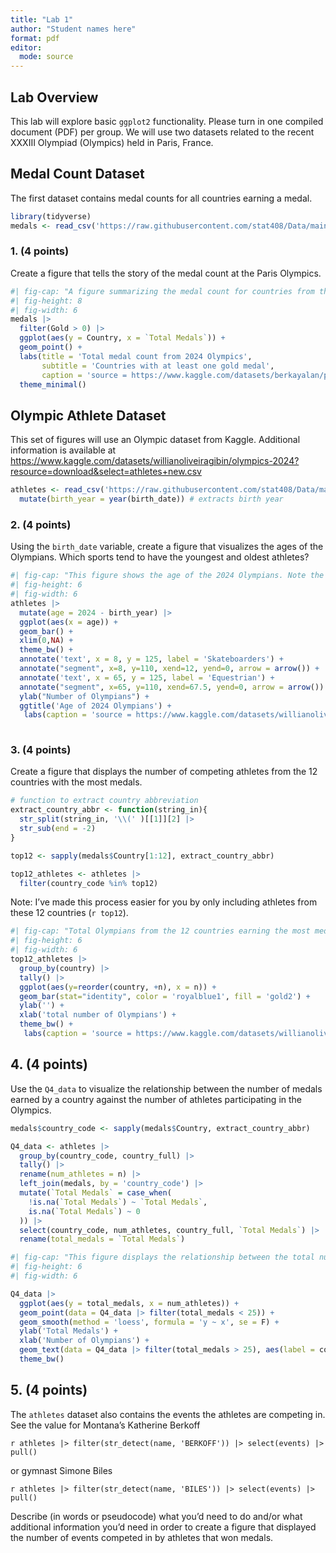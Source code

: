 ```yaml
---
title: "Lab 1"
author: "Student names here"
format: pdf
editor: 
  mode: source
---
```


## Lab Overview

This lab will explore basic `ggplot2` functionality. Please turn in one compiled document (PDF) per group. We will use two datasets related to the recent XXXIII Olympiad (Olympics) held in Paris, France.



## Medal Count Dataset

The first dataset contains medal counts for all countries earning a medal.

```r
library(tidyverse)
medals <- read_csv('https://raw.githubusercontent.com/stat408/Data/main/MedalCount.csv')

```

\newpage

### 1. (4 points)

Create a figure that tells the story of the medal count at the Paris Olympics.

```r
#| fig-cap: "A figure summarizing the medal count for countries from the 2024 Paris Olympics. Only countries with at least one gold medal are displayed."
#| fig-height: 8
#| fig-width: 6
medals |>
  filter(Gold > 0) |>
  ggplot(aes(y = Country, x = `Total Medals`)) +
  geom_point() + 
  labs(title = 'Total medal count from 2024 Olympics', 
       subtitle = 'Countries with at least one gold medal',
       caption = 'source = https://www.kaggle.com/datasets/berkayalan/paris-2024-olympics-medals') +
  theme_minimal()
```

\newpage

## Olympic Athlete Dataset

This set of figures will use an Olympic dataset from Kaggle. Additional information is available at <https://www.kaggle.com/datasets/willianoliveiragibin/olympics-2024?resource=download&select=athletes+new.csv>

```r
athletes <- read_csv('https://raw.githubusercontent.com/stat408/Data/main/athletes%20new.csv') %>%
  mutate(birth_year = year(birth_date)) # extracts birth year
```

### 2. (4 points)

Using the `birth_date` variable, create a figure that visualizes the ages of the Olympians. Which sports tend to have the youngest and oldest athletes?

```r
#| fig-cap: "This figure shows the age of the 2024 Olympians. Note the youngest athletes are skateboarders and the oldest athletes are equestrians - that riders not the horses."
#| fig-height: 6
#| fig-width: 6
athletes |>
  mutate(age = 2024 - birth_year) |>
  ggplot(aes(x = age)) +
  geom_bar() +
  xlim(0,NA) +
  theme_bw() +
  annotate('text', x = 8, y = 125, label = 'Skateboarders') +
  annotate("segment", x=8, y=110, xend=12, yend=0, arrow = arrow()) +
  annotate('text', x = 65, y = 125, label = 'Equestrian') +
  annotate("segment", x=65, y=110, xend=67.5, yend=0, arrow = arrow()) +
  ylab("Number of Olympians") +
  ggtitle('Age of 2024 Olympians') +
   labs(caption = 'source = https://www.kaggle.com/datasets/willianoliveiragibin/olympics-2024?resource') 
  

```


\newpage


### 3. (4 points)

Create a figure that displays the number of competing athletes from the 12 countries with the most medals. 

```r

# function to extract country abbreviation
extract_country_abbr <- function(string_in){
  str_split(string_in, '\\(' )[[1]][2] |>
  str_sub(end = -2)
}  

top12 <- sapply(medals$Country[1:12], extract_country_abbr)

top12_athletes <- athletes |>
  filter(country_code %in% top12)

```

Note: I've made this process easier for you by only including athletes from these 12 countries (`r top12`).


```r
#| fig-cap: "Total Olympians from the 12 countries earning the most medals at the 2024 Olympics."
#| fig-height: 6
#| fig-width: 6
top12_athletes |>
  group_by(country) |>
  tally() |>
  ggplot(aes(y=reorder(country, +n), x = n)) + 
  geom_bar(stat="identity", color = 'royalblue1', fill = 'gold2') +
  ylab('') +
  xlab('total number of Olympians') +
  theme_bw() +
   labs(caption = 'source = https://www.kaggle.com/datasets/willianoliveiragibin/olympics-2024?resource') 
```


## 4. (4 points)

Use the `Q4_data` to visualize the relationship between the number of medals earned by a country against the number of athletes participating in the Olympics.

```r
medals$country_code <- sapply(medals$Country, extract_country_abbr) 

Q4_data <- athletes |> 
  group_by(country_code, country_full) |>
  tally() |>
  rename(num_athletes = n) |>
  left_join(medals, by = 'country_code') |>
  mutate(`Total Medals` = case_when(
    !is.na(`Total Medals`) ~ `Total Medals`,
    is.na(`Total Medals`) ~ 0
  )) |>
  select(country_code, num_athletes, country_full, `Total Medals`) |>
  rename(total_medals = `Total Medals`)

```

```r
#| fig-cap: "This figure displays the relationship between the total number of Olympians against medals earned by country. Countries earning more than 25 medals have the are indicated by the country code. Countries above the line tend to overperform and countries under the line tended to underperform."
#| fig-height: 6
#| fig-width: 6

Q4_data |>
  ggplot(aes(y = total_medals, x = num_athletes)) +
  geom_point(data = Q4_data |> filter(total_medals < 25)) +
  geom_smooth(method = 'loess', formula = 'y ~ x', se = F) +
  ylab('Total Medals') +
  xlab('Number of Olympians') +
  geom_text(data = Q4_data |> filter(total_medals > 25), aes(label = country_code)) +
  theme_bw()

```



## 5. (4 points)

The `athletes` dataset also contains the events the athletes are competing in. See the value for Montana's Katherine Berkoff

`r athletes |> filter(str_detect(name, 'BERKOFF')) |> select(events) |> pull()` 

or gymnast Simone Biles 

`r athletes |> filter(str_detect(name, 'BILES')) |> select(events) |> pull()`

Describe (in words or pseudocode) what you'd need to do and/or what additional information you'd need in order to create a figure that displayed the number of events competed in by athletes that won medals.

